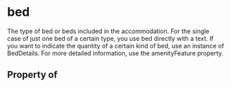 # bed

The type of bed or beds included in the accommodation. For the single case of just one bed of a certain type, you use bed directly with a text.
      If you want to indicate the quantity of a certain kind of bed, use an instance of BedDetails. For more detailed information, use the amenityFeature property.

## Property of



